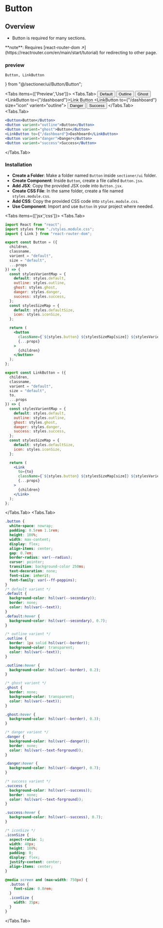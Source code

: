 # Button

## Overview 

- Button is required for many sections.


 
<Callout type="info" emoji="!!">
**note**: Requires [react-router-dom ↗](https://reactrouter.com/en/main/start/tutorial) for redirecting to other page.
</Callout>

### preview

    Button, LinkButton
} from "@/sectioner/ui/Button/Button";

<Tabs items={['Preview','Use']}>
<Tabs.Tab>
<ComponentWrapper classname="gap-3 flex-wrap">
    <Button>Default</Button>
    <Button varient="outline">Outline</Button>
    <Button varient="ghost">Ghost</Button>
    <LinkButton to={"/dashboard"}>Link Button</LinkButton>
    <LinkButton to={"/dashboard"} size="icon" varient="outline"><LayoutTemplate className='h-5 w-5'/></LinkButton>
    <Button varient="danger">Danger</Button>
    <Button varient="success">Success</Button>
</ComponentWrapper>
</Tabs.Tab>
<Tabs.Tab>
```jsx showLineNumbers filename="App.jsx" copy
<Button>Button</Button>
<Button varient="outline">Button</Button>
<Button varient="ghost">Button</Button>
<LinkButton to={"/dashboard"}>Dashboard</LinkButton>
<Button varient="danger">Danger</Button>
<Button varient="success">Success</Button>
```
</Tabs.Tab>
</Tabs>

### Installation

- **Create a Folder**: Make a folder named `Button` inside `sectioner/ui` folder.
- **Create Component**: Inside `Button`, create a file called `Button.jsx`.
- **Add JSX**: Copy the provided JSX code into `Button.jsx`.
- **Create CSS File**: In the same folder, create a file named `styles.module.css`.
- **Add CSS**: Copy the provided CSS code into `styles.module.css`.
- **Use Component**: Import and use `Button` in your project where needed.

<Tabs items={['jsx','css']}>
<Tabs.Tab>
```jsx showLineNumbers filename="Button.jsx" copy
import React from "react";
import styles from "./styles.module.css";
import { Link } from "react-router-dom";

export const Button = ({
  children,
  classname,
  varient = "default",
  size = "default",
  ...props
}) => {
  const stylesVarientMap = {
    default: styles.default,
    outline: styles.outline,
    ghost: styles.ghost,
    danger: styles.danger,
    success: styles.success,
  };
  const stylesSizeMap = {
    default: styles.defaultSize,
    icon: styles.iconSize,
  };

  return (
    <button
      className={`${styles.button} ${stylesSizeMap[size]} ${stylesVarientMap[varient]} ${classname}`}
      {...props}
    >
      {children}
    </button>
  );
};

export const LinkButton = ({
  children,
  classname,
  varient = "default",
  size = "default",
  to,
  ...props
}) => {
  const stylesVarientMap = {
    default: styles.default,
    outline: styles.outline,
    ghost: styles.ghost,
    danger: styles.danger,
    success: styles.success,
  };
  const stylesSizeMap = {
    default: styles.defaultSize,
    icon: styles.iconSize,
  };

  return (
    <Link
      to={to}
      className={`${styles.button} ${stylesSizeMap[size]} ${stylesVarientMap[varient]} ${classname}`}
      {...props}
    >
      {children}
    </Link>
  );
};
```
</Tabs.Tab>
<Tabs.Tab>
```css showLineNumbers filename="styles.module.css" copy
.button {
  white-space: nowrap;
  padding: 0.5rem 1.1rem;
  height: 100%;
  width: max-content;
  display: flex;
  align-items: center;
  gap: 0.7em;
  border-radius: var(--radius);
  cursor: pointer;
  transition: background-color 250ms;
  text-decoration: none;
  font-size: inherit;
  font-family: var(--ff-poppins);
}
/* default varient */
.default {
  background-color: hsl(var(--secondary));
  border: none;
  color: hsl(var(--text));
}
.default:hover {
  background-color: hsl(var(--secondary), 0.7);
}

/* outline varient */
.outline {
  border: 1px solid hsl(var(--border));
  background-color: transparent;
  color: hsl(var(--text));
}

.outline:hover {
  background-color: hsl(var(--border), 0.2);
}

/* ghost varient */
.ghost {
  border: none;
  background-color: transparent;
  color: hsl(var(--text));
}

.ghost:hover {
  background-color: hsl(var(--border), 0.3);
}

/* danger varient */
.danger {
  background-color: hsl(var(--danger));
  border: none;
  color: hsl(var(--text-forground));
}

.danger:hover {
  background-color: hsl(var(--danger), 0.7);
}

/* success varient */
.success {
  background-color: hsl(var(--success));
  border: none;
  color: hsl(var(--text-forground));
}

.success:hover {
  background-color: hsl(var(--success), 0.7);
}

/* iconSize */
.iconSize {
  aspect-ratio: 1;
  width: 40px;
  height: 100%;
  padding: 0;
  display: flex;
  justify-content: center;
  align-items: center;
}

@media screen and (max-width: 750px) {
  .button {
    font-size: 0.8rem;
  }
  .iconSize {
    width: 35px;
  }
}
```
</Tabs.Tab>
</Tabs>
